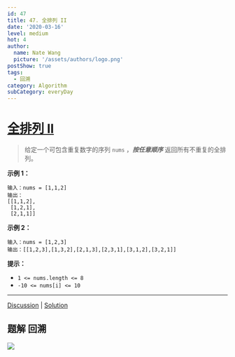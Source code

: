```yaml
---
id: 47
title: 47. 全排列 II
date: '2020-03-16'
level: medium
hot: 4
author:
  name: Nate Wang
  picture: '/assets/authors/logo.png'
postShow: true
tags:
  - 回溯
category: Algorithm
subCategory: everyDay
---
```




# [全排列 II](https://leetcode-cn.com/problems/permutations-ii/description/)

> 给定一个可包含重复数字的序列 `nums` ，***按任意顺序*** 返回所有不重复的全排列。

**示例 1：**

```
输入：nums = [1,1,2]
输出：
[[1,1,2],
 [1,2,1],
 [2,1,1]]
```

**示例 2：**

```
输入：nums = [1,2,3]
输出：[[1,2,3],[1,3,2],[2,1,3],[2,3,1],[3,1,2],[3,2,1]]
```

 

**提示：**

- `1 <= nums.length <= 8`
- `-10 <= nums[i] <= 10`

------

[Discussion](https://leetcode-cn.com/problems/permutations-ii/comments/) | [Solution](https://leetcode-cn.com/problems/permutations-ii/solution/)

## 题解 回溯



![](/Users/wangbaoqi/个人资源/图片素材搜集/博客/algorithm/backTracking/全排列2.svg)



```js
```

